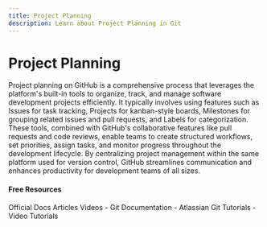 ```yaml
---
title: Project Planning
description: Learn about Project Planning in Git
---
```


# Project Planning

Project planning on GitHub is a comprehensive process that leverages the platform's built-in tools to organize, track, and manage software development projects efficiently. It typically involves using features such as Issues for task tracking, Projects for kanban-style boards, Milestones for grouping related issues and pull requests, and Labels for categorization. These tools, combined with GitHub's collaborative features like pull requests and code reviews, enable teams to create structured workflows, set priorities, assign tasks, and monitor progress throughout the development lifecycle. By centralizing project management within the same platform used for version control, GitHub streamlines communication and enhances productivity for development teams of all sizes.

#### Free Resources

<Tabs defaultValue="official">
<TabsList>
<TabsTrigger value="official">Official Docs</TabsTrigger>
<TabsTrigger value="article">Articles</TabsTrigger>
<TabsTrigger value="video">Videos</TabsTrigger>
</TabsList>

<TabsContent value="official">
- <Link href="https://git-scm.com/docs">Git Documentation</Link>
</TabsContent>
<TabsContent value="article">
- <Link href="https://www.atlassian.com/git/tutorials">Atlassian Git Tutorials</Link>
</TabsContent>
<TabsContent value="video">
- <Link href="https://www.youtube.com/results?search_query=git+project-planning+tutorial">Video Tutorials</Link>
</TabsContent>
</Tabs>

<Outlet path="5-github/basics/project-planning" />

